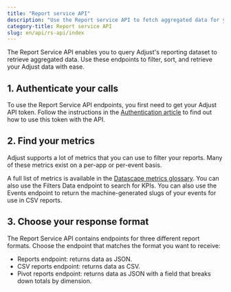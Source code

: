 ```yaml
---
title: "Report service API"
description: "Use the Report service API to fetch aggregated data for your apps."
category-title: Report service API
slug: en/api/rs-api/index
---
```


The Report Service API enables you to query Adjust's reporting dataset to retrieve aggregated data. Use these endpoints to filter, sort, and retrieve your Adjust data with ease.

## 1. Authenticate your calls

To use the Report Service API endpoints, you first need to get your Adjust API token. Follow the instructions in the [Authentication article](/en/api/rs-api/authentication) to find out how to use this token with the API.

## 2. Find your metrics

Adjust supports a lot of metrics that you can use to filter your reports. Many of these metrics exist on a per-app or per-event basis.

A full list of metrics is available in the [Datascape metrics glossary](https://help.adjust.com/en/article/datascape-metrics-glossary). You can also use the Filters Data endpoint to search for KPIs. You can also use the Events endpoint to return the machine-generated slugs of your events for use in CSV reports.

## 3. Choose your response format

The Report Service API contains endpoints for three different report formats. Choose the endpoint that matches the format you want to receive:

-  Reports endpoint: returns data as JSON.
-  CSV reports endpoint: returns data as CSV.
-  Pivot reports endpoint: returns data as JSON with a field that breaks down totals by dimension.
